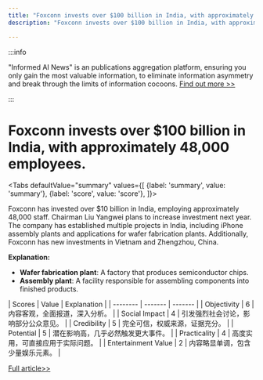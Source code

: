 ```yaml
---
title: "Foxconn invests over $100 billion in India, with approximately 48,000 employees."
description: "Foxconn invests over $100 billion in India, with approximately 48,000 employees."

---
```



:::info

"Informed AI News" is an publications aggregation platform, ensuring you only gain the most valuable information, to eliminate information asymmetry and break through the limits of information cocoons.  [Find out more >>](/)

:::

# Foxconn invests over $100 billion in India, with approximately 48,000 employees.


<Tabs
	defaultValue="summary"
	values={[
	{label: 'summary', value: 'summary'},
	{label: 'score', value: 'score'},
]}>
<TabItem value="summary">


Foxconn has invested over $10 billion in India, employing approximately 48,000 staff. Chairman Liu Yangwei plans to increase investment next year. The company has established multiple projects in India, including iPhone assembly plants and applications for wafer fabrication plants. Additionally, Foxconn has new investments in Vietnam and Zhengzhou, China.

**Explanation:**
- **Wafer fabrication plant**: A factory that produces semiconductor chips.
- **Assembly plant**: A facility responsible for assembling components into finished products.
</TabItem>
<TabItem value="score">
	| Scores     | Value   | Explanation |
	| -------- | ------- | ------- |
	| Objectivity  | 6    | 内容客观，全面报道，深入分析。    |
	| Social Impact | 4     | 引发强烈社会讨论，影响部分公众意见。    |
	| Credibility    | 5    | 完全可信，权威来源，证据充分。    |
	| Potential    | 5    | 潜在影响高，几乎必然触发更大事件。    |
	| Practicality    | 4    | 高度实用，可直接应用于实际问题。    |
	| Entertainment Value    | 2    | 内容略显单调，包含少量娱乐元素。    |
</TabItem>
</Tabs>

[Full article>>](https://readhub.cn/topic/8c914jX1v6v)
